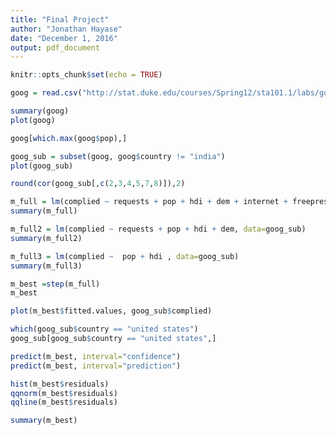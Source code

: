 ```yaml
---
title: "Final Project"
author: "Jonathan Hayase"
date: "December 1, 2016"
output: pdf_document
---
```


```r
knitr::opts_chunk$set(echo = TRUE)
```

```r
goog = read.csv("http://stat.duke.edu/courses/Spring12/sta101.1/labs/goog.csv")
```

```r
summary(goog)
plot(goog)
```

```r
goog[which.max(goog$pop),]
```

```r
goog_sub = subset(goog, goog$country != "india")
plot(goog_sub)
```

```r
round(cor(goog_sub[,c(2,3,4,5,7,8)]),2)
```

```r
m_full = lm(complied ~ requests + pop + hdi + dem + internet + freepress, data=goog_sub)
summary(m_full)
```


```r
m_full2 = lm(complied ~ requests + pop + hdi + dem, data=goog_sub)
summary(m_full2)
```

```r
m_full3 = lm(complied ~  pop + hdi , data=goog_sub)
summary(m_full3)
```

```r
m_best =step(m_full)
m_best
```
```r
plot(m_best$fitted.values, goog_sub$complied)
```

```r
which(goog_sub$country == "united states")
goog_sub[goog_sub$country == "united states",]
```
```r
predict(m_best, interval="confidence")
predict(m_best, interval="prediction")
```

```r
hist(m_best$residuals)
qqnorm(m_best$residuals)
qqline(m_best$residuals)
```

```r
summary(m_best)
```
